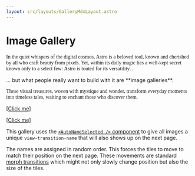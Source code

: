 ```yaml
---
layout: src/layouts/GalleryMdxLayout.astro
---
```


# Image Gallery

<p style="font-family: cursive">In the quiet whispers of the digital cosmos, Astro is a beloved tool, known and cherished by all who craft beauty from pixels. Yet, within its daily magic lies a well-kept secret known only to a select few: Astro is touted for its versatility&hellip;</p>
<p>&hellip; but what people really want to build with it are **image galleries**.</p>
<p style="font-family: cursive">These visual treasures, woven with mystique and wonder, transform everyday moments into timeless tales, waiting to enchant those who discover them.</p>

[[Click me]](/image-gallery/)

<div class="gallery"/>

[[Click me]](/image-gallery/)

This gallery uses the [`<AutoNameSelected />` component](/library/AutoNameSelected/) to give all images a unique `view-transition-name` that will also shows up on the next page.

The names are assigned in random order. This forces the tiles to move to match their position on the next page. These movements are standard [morph transitions](/jotter/api/#morph--group-animations) which might not only slowly change position but also the size of the tiles.
